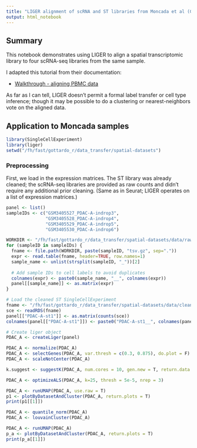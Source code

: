 ```yaml
---
title: "LIGER alignment of scRNA and ST libraries from Moncada et al (GSE111672)"
output: html_notebook
---
```


## Summary

This notebook demonstrates using LIGER to align a spatial transcriptomic library to four scRNA-seq libraries from the same sample.

I adapted this tutorial from their documentation:

* [Walkthrough - aligning PBMC data](https://macoskolab.github.io/liger/walkthrough_pbmc.html)

As far as I can tell, LIGER doesn't permit a formal label transfer or cell type inference; though it may be possible to do a clustering or nearest-neighbors vote on the aligned data.

## Application to Moncada samples

```r
library(SingleCellExperiment)
library(liger)
setwd("/fh/fast/gottardo_r/data_transfer/spatial-datasets")
```

### Preprocessing
First, we load in the expression matrices. The ST library was already cleaned; the scRNA-seq libraries are provided as raw counts and didn't require any additional prior cleaning. (Same as in Seurat; LIGER operates on a list of expression matrices.)
```r
panel <- list()
sampleIDs <- c("GSM3405527_PDAC-A-indrop3", 
               "GSM3405528_PDAC-A-indrop4",
               "GSM3405529_PDAC-A-indrop5",
               "GSM3405530_PDAC-A-indrop6")

WORKDIR <- "/fh/fast/gottardo_r/data_transfer/spatial-datasets/data/raw/moncada_GSE111672"
for (sampleID in sampleIDs) {
  fname <- file.path(WORKDIR, paste(sampleID, "tsv.gz", sep="."))
  expr <- read.table(fname, header=TRUE, row.names=1) 
  sample_name <- unlist(strsplit(sampleID, "_"))[2]
  
  # Add sample IDs to cell labels to avoid duplicates
  colnames(expr) <- paste0(sample_name, "__", colnames(expr))
  panel[[sample_name]] <- as.matrix(expr)
}

# Load the cleaned ST SingleCellExperiment
fname <- "/fh/fast/gottardo_r/data_transfer/spatial-datasets/data/cleaned/moncada_GSE111672/GSM3036911_PDAC-A-st1.rds"
sce <- readRDS(fname)
panel[["PDAC-A-st1"]] <- as.matrix(counts(sce))
colnames(panel[["PDAC-A-st1"]]) <- paste0("PDAC-A-st1__", colnames(panel[["PDAC-A-st1"]]))
```


```r
# Create liger object
PDAC_A <- createLiger(panel)

PDAC_A <- normalize(PDAC_A)
PDAC_A <- selectGenes(PDAC_A, var.thresh = c(0.3, 0.875), do.plot = F)
PDAC_A <- scaleNotCenter(PDAC_A)
```

```r
k.suggest <- suggestK(PDAC_A, num.cores = 10, gen.new = T, return.data = T, plot.log2 = F, nrep = 5)
```

```r
PDAC_A <- optimizeALS(PDAC_A, k=25, thresh = 5e-5, nrep = 3)
```


```r
PDAC_A <- runUMAP(PDAC_A, use.raw = T)
p1 <- plotByDatasetAndCluster(PDAC_A, return.plots = T)
print(p1[[1]])
```

```r
PDAC_A <- quantile_norm(PDAC_A)
PDAC_A <- louvainCluster(PDAC_A)
```

```r
PDAC_A <- runUMAP(PDAC_A)
p_a <- plotByDatasetAndCluster(PDAC_A, return.plots = T) 
print(p_a[[1]])
```

